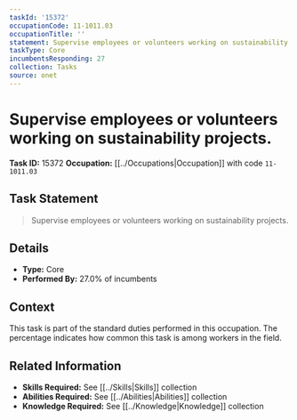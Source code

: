 ```yaml
---
taskId: '15372'
occupationCode: 11-1011.03
occupationTitle: ''
statement: Supervise employees or volunteers working on sustainability projects.
taskType: Core
incumbentsResponding: 27
collection: Tasks
source: onet
---
```

# Supervise employees or volunteers working on sustainability projects.

**Task ID:** 15372
**Occupation:** [[../Occupations|Occupation]] with code `11-1011.03`

## Task Statement

> Supervise employees or volunteers working on sustainability projects.

## Details

- **Type:** Core
- **Performed By:** 27.0% of incumbents

## Context

This task is part of the standard duties performed in this occupation. The percentage indicates how common this task is among workers in the field.

## Related Information

- **Skills Required:** See [[../Skills|Skills]] collection
- **Abilities Required:** See [[../Abilities|Abilities]] collection
- **Knowledge Required:** See [[../Knowledge|Knowledge]] collection
